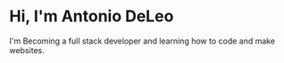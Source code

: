 # Hi, I'm Antonio DeLeo

I'm Becoming a full stack developer and learning how to code and make websites.
